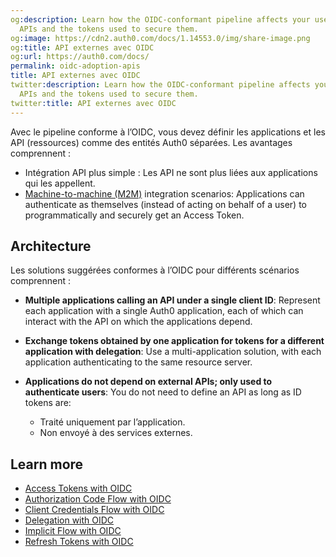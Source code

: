 ```yaml
---
og:description: Learn how the OIDC-conformant pipeline affects your use of external
  APIs and the tokens used to secure them.
og:image: https://cdn2.auth0.com/docs/1.14553.0/img/share-image.png
og:title: API externes avec OIDC
og:url: https://auth0.com/docs/
permalink: oidc-adoption-apis
title: API externes avec OIDC
twitter:description: Learn how the OIDC-conformant pipeline affects your use of external
  APIs and the tokens used to secure them.
twitter:title: API externes avec OIDC
---
```


Avec le pipeline conforme à l’OIDC, vous devez définir les applications et les API (ressources) comme des entités Auth0 séparées. Les avantages comprennent :

* Intégration API plus simple : Les API ne sont plus liées aux applications qui les appellent.
* [Machine-to-machine (M2M)](/docs/get-started/authentication-and-authorization-flow/client-credentials-flow) integration scenarios: Applications can authenticate as themselves (instead of acting on behalf of a user) to programmatically and securely get an <Tooltip tip="Access Token: Authorization credential, in the form of an opaque string or JWT, used to access an API." cta="View Glossary" href="/docs/glossary?term=Access+Token">Access Token</Tooltip>.

## Architecture

Les solutions suggérées conformes à l’OIDC pour différents scénarios comprennent :

* **Multiple applications calling an API under a single <Tooltip tip="Client ID: Identification value given to your registered resource from Auth0." cta="View Glossary" href="/docs/glossary?term=client+ID">client ID</Tooltip>**: Represent each application with a single Auth0 application, each of which can interact with the API on which the applications depend.
* **Exchange tokens obtained by one application for tokens for a different application with delegation**: Use a multi-application solution, with each application authenticating to the same <Tooltip tip="Resource Server: Server hosting protected resources. Resource servers accept and respond to protected resource requests." cta="View Glossary" href="/docs/glossary?term=resource+server">resource server</Tooltip>.
* **Applications do not depend on external APIs; only used to authenticate users**: You do not need to define an API as long as <Tooltip tip="ID Token: Credential meant for the client itself, rather than for accessing a resource." cta="View Glossary" href="/docs/glossary?term=ID+tokens">ID tokens</Tooltip> are:

  + Traité uniquement par l’application.
  + Non envoyé à des services externes.

## Learn more

* [Access Tokens with OIDC](/docs/authenticate/login/oidc-conformant-authentication/oidc-adoption-access-tokens)
* [Authorization Code Flow with OIDC](/docs/authenticate/login/oidc-conformant-authentication/oidc-adoption-auth-code-flow)
* [Client Credentials Flow with OIDC](/docs/authenticate/login/oidc-conformant-authentication/oidc-adoption-client-credentials-flow)
* [Delegation with OIDC](/docs/authenticate/login/oidc-conformant-authentication/oidc-adoption-delegation)
* [Implicit Flow with OIDC](/docs/authenticate/login/oidc-conformant-authentication/oidc-adoption-implicit-flow)
* [Refresh Tokens with OIDC](/docs/authenticate/login/oidc-conformant-authentication/oidc-adoption-refresh-tokens)